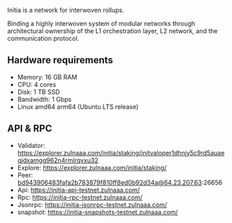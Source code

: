 
<ImageWithText 
  src="/logos/initia.jpg" 
  alt="initia logo" 
  text="Initia" 
/>

Initia is a network for interwoven rollups.

Binding a highly interwoven system of modular networks through architectural ownership of
the L1 orchestration layer, L2 network, and the communication protocol.

## Hardware requirements
- Memory: 16 GB RAM
- CPU: 4 cores
- Disk: 1 TB SSD
- Bandwidth: 1 Gbps
- Linux amd64 arm64 (Ubuntu LTS release)
## API & RPC
- Validator: https://explorer.zulnaaa.com/initia/staking/initvaloper1dhnjy5c9rd5auaeqjdxamgg962n4rmlrqvxu32
- Explore: https://explorer.zulnaaa.com/initia/staking/
- Peer: bd943906483fafa2b783879f810ff8ed0b92d34a@64.23.207.63:26656
- Api: https://initia-api-testnet.zulnaaa.com/
- Rpc: https://initia-rpc-testnet.zulnaaa.com/
- Jsonrpc: https://initia-jsonrpc-testnet.zulnaaa.com/
- snapshot: https://initia-snapshots-testnet.zulnaaa.com/